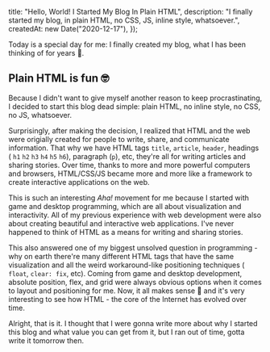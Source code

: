 
  title: "Hello, World! I Started My Blog In Plain HTML",
  description:
    "I finally started my blog, in plain HTML, no CSS, JS, inline style, whatsoever.",
  createdAt: new Date("2020-12-17"),
});

Today is a special day for me: I finally created my blog, what I has been
thinking of for years 🎉.

## Plain HTML is fun 🤓

Because I didn't want to give myself another reason to keep procrastinating, I
decided to start this blog dead simple: plain HTML, no inline style, no CSS, no
JS, whatsoever.

Surprisingly, after making the decision, I realized that HTML and the web were
origially created for people to write, share, and communicate information. That
why we have HTML tags `title`, `article`, `header`, headings ( `h1` `h2` `h3`
`h4` `h5` `h6`), paragraph (`p`), etc, they're all for writing articles and
sharing stories. Over time, thanks to more and more powerful computers and
browsers, HTML/CSS/JS became more and more like a framework to create
interactive applications on the web.

This is such an interesting _Aha!_ movement for me because I started with game
and desktop programming, which are all about visualization and interactivity.
All of my previous experience with web development were also about creating
beautiful and interactive web applications. I've never happened to think of HTML
as a means for writing and sharing stories.

This also answered one of my biggest unsolved question in programming - why on
earth there're many different HTML tags that have the same visualization and all
the weird workaround-like positioning techniques ( `float`, `clear: fix`, etc).
Coming from game and desktop development, absolute position, flex, and grid were
always obvious options when it comes to layout and positioning for me. Now, it
all makes sense 🤯 and it's very interesting to see how HTML - the core of the
Internet has evolved over time.

Alright, that is it. I thought that I were gonna write more about why I started
this blog and what value you can get from it, but I ran out of time, gotta write
it tomorrow then.
